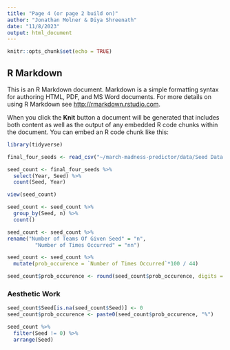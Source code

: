```yaml
---
title: "Page 4 (or page 2 build on)"
author: "Jonathan Molner & Diya Shreenath"
date: "11/8/2023"
output: html_document
---
```


```r
knitr::opts_chunk$set(echo = TRUE)
```

## R Markdown

This is an R Markdown document. Markdown is a simple formatting syntax for authoring HTML, PDF, and MS Word documents. For more details on using R Markdown see <http://rmarkdown.rstudio.com>.

When you click the **Knit** button a document will be generated that includes both content as well as the output of any embedded R code chunks within the document. You can embed an R code chunk like this:


```r
library(tidyverse)
```

```r
final_four_seeds <- read_csv("~/march-madness-predictor/data/Seed Data.csv")
```

```r
seed_count <- final_four_seeds %>%
  select(Year, Seed) %>%
  count(Seed, Year)
```

```r
view(seed_count)
```

```r
seed_count <- seed_count %>%
  group_by(Seed, n) %>%
  count()
```

```r
seed_count <- seed_count %>%
rename("Number of Teams Of Given Seed" = "n",
         "Number of Times Occurred" = "nn")
```

```r
seed_count <- seed_count %>%
  mutate(prob_occurence = `Number of Times Occurred`*100 / 44)
```

```r
seed_count$prob_occurence <- round(seed_count$prob_occurence, digits = 0)
```
### Aesthetic Work
```r
seed_count$Seed[is.na(seed_count$Seed)] <- 0
seed_count$prob_occurence <- paste0(seed_count$prob_occurence, "%")
```

```r
seed_count %>%
  filter(Seed != 0) %>%
  arrange(Seed)
```



